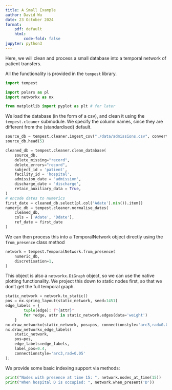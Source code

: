 ```yaml
---
title: A Small Example
author: David Wu
date: 23 October 2024
format:
    pdf: default
    html:
        code-fold: false
jupyter: python3
---
```


Here, we will clean and process a small database into a temporal network of patient transfers.

All the functionality is provided in the `tempest` library.
```python
import tempest

import polars as pl
import networkx as nx

from matplotlib import pyplot as plt # for later
```


We load the database (in the form of a csv), and clean it using the `tempest.cleaner` submodule. We specify the column names, since they are different from the (standardised) default.
```python
source_db = tempest.cleaner.ingest_csv("./data/admissions.csv", convert_dates=True)
source_db.head(5)
```

```python
cleaned_db = tempest.cleaner.clean_database(
    source_db,
    delete_missing="record",
    delete_errors="record",
    subject_id = 'patient',
    facility_id = 'hospital',
    admission_date = 'admission',
    discharge_date = 'discharge',
    retain_auxiliary_data = True,
)
# encode dates to numerics
first_date = cleaned_db.select(pl.col('Adate').min()).item()
numeric_db = tempest.cleaner.normalise_dates(
    cleaned_db,
    cols = ['Adate', 'Ddate'],
    ref_date = first_date
) 
```

We can then process this into a TemporalNetwork object directly using the `from_presence` class method

```python
network = tempest.TemporalNetwork.from_presence(
    numeric_db,
    discretisation=1,
)
```

This object is also a `networkx.DiGraph` object, so we can use the native plotting functionality. We project this down to static nodes first, so that we don't get the full temporal graph.

```python
static_network = network.to_static()
pos = nx.spring_layout(static_network, seed=1451)
edge_labels = {
        tuple(edge): f"{attr}"
        for *edge, attr in static_network.edges(data='weight')
    }
nx.draw_networkx(static_network, pos=pos, connectionstyle='arc3,rad=0.05')
nx.draw_networkx_edge_labels(
    static_network, 
    pos=pos, 
    edge_labels=edge_labels,
    label_pos=0.4,
    connectionstyle='arc3,rad=0.05'
);
```

We provide some basic indexing support via methods:

```python
print("Nodes with presence at time 15: ", network.nodes_at_time(15))
print("When hospital D is occupied: ", network.when_present('D'))
```